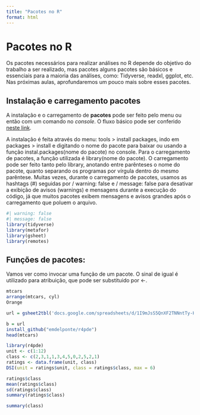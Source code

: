 ```yaml
---
title: "Pacotes no R"
format: html
---
```


# Pacotes no R

Os pacotes necessários para realizar análises no R depende do objetivo do trabalho a ser realizado, mas pacotes alguns pacotes são básicos e essenciais para a maioria das análises, como: Tidyverse, readxl, ggplot, etc. Nas próximas aulas, aprofundaremos um pouco mais sobre esses pacotes.

## Instalação e carregamento pacotes

A instalação e o carregamento de **pacotes** pode ser feito pelo menu ou então com um comando no *console*. O fluxo básico pode ser conferido [neste link](https://r4ds.hadley.nz/workflow-basics.html).

A instalação é feita através do menu: tools \> install packages, indo em packages > install e digitando o nome do pacote para baixar ou usando a função instal.packages(nome do pacote) no console. Para o carregamento de pacotes, a função utilizada é library(nome do pacote). O carregamento pode ser feito tanto pelo library, anotando entre parênteses o nome do pacote, quanto separando os programas por vírgula dentro do mesmo parêntese. Muitas vezes, durante o carregamento de pacotes, usamos as hashtags (#) seguidas por / warning: false e / message: false para desativar a exibição de avisos (warnings) e mensagens durante a execução do código, já que muitos pacotes exibem mensagens e avisos grandes após o carregamento que poluem o arquivo.

```r
#| warning: false
#| message: false
library(tidyverse)
library(metafor)
library(gsheet)
library(remotes)
```

## Funções de pacotes:

Vamos ver como invocar uma função de um pacote. O sinal de igual é utilizado para atribuição, que pode ser substituido por \<-.

```r
mtcars
arrange(mtcars, cyl)
Orange

url = gsheet2tbl('docs.google.com/spreadsheets/d/1I9mJsS5QnXF2TNNntTy-HrcdHmIF9wJ8ONYvEJTXSNo') 

b = url
install_github("emdelponte/r4pde")
head(mtcars)
```

```r
library(r4pde)
unit <- c(1:12)
class <- c(2,3,1,1,3,4,5,0,2,5,2,1)
ratings <- data.frame(unit, class)
DSI(unit = ratings$unit, class = ratings$class, max = 6)

ratings$class
mean(ratings$class)
sd(ratings$class)
summary(ratings$class)

summary(class)
```
